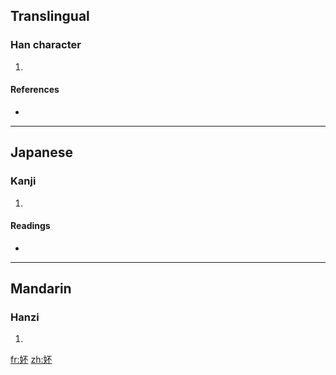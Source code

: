 ==Translingual==

===Han character===
{{Han char|rn=38|rad=女|as=04|sn=7|four=|canj=女一火 (VMF)}}

# {{defn|Han|sort=女04}}

====References====
* {{Han ref|kx=0256.260|dkj=06092|dj=0521.060|hdz=21030.010|uh=599A|ud=22938}}

----

==Japanese==

===Kanji===
{{ja-kanji|grade=|rs=女04}}

# {{defn|Japanese|sort=女04}}

====Readings====
* {{ja-readings|on=[[ふう]] (hū), [[はい]] (hai)|kun=}}

----

==Mandarin==

===Hanzi===
{{cmn-hanzi|pin=[[pēi]] ([[pei1]])|wg=p'ei<sup>1</sup>}}

# {{defn|Mandarin|sort=女04}}

[[fr:妚]]
[[zh:妚]]
